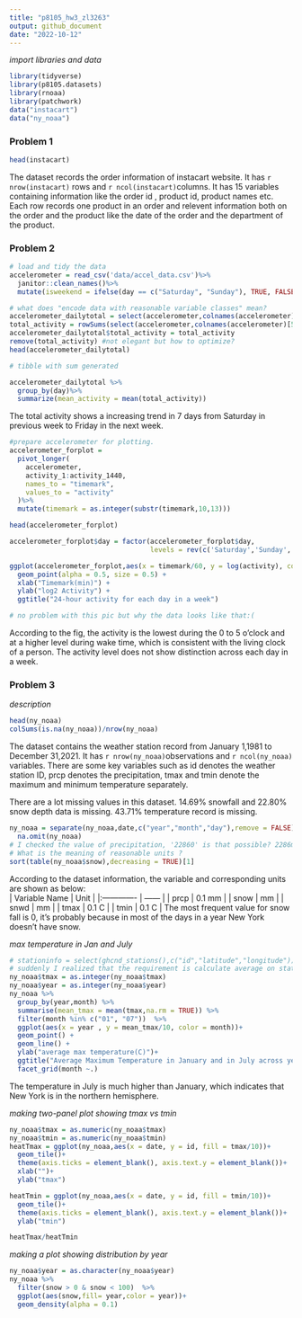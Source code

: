 ```yaml
---
title: "p8105_hw3_zl3263"
output: github_document
date: "2022-10-12"
---
```



*import libraries and data*
```r
library(tidyverse)
library(p8105.datasets)
library(rnoaa)
library(patchwork)
data("instacart")
data("ny_noaa")

```
### Problem 1
```r
head(instacart)
```

The dataset records the order information of instacart website. It has `r nrow(instacart)` rows and `r ncol(instacart)`columns. It has 15 variables containing information like the order id , product id, product names etc. Each row records one product in an order and relevent information both on the order and the product like the date of the order and the department of the product. 


### Problem 2

```r
# load and tidy the data
accelerometer = read_csv('data/accel_data.csv')%>%
  janitor::clean_names()%>%
  mutate(isweekend = ifelse(day == c("Saturday", "Sunday"), TRUE, FALSE),.before = activity_1)


```
```r
# what does "encode data with reasonable variable classes" mean?
accelerometer_dailytotal = select(accelerometer,colnames(accelerometer)[1:4])
total_activity = rowSums(select(accelerometer,colnames(accelerometer)[5:1444]))
accelerometer_dailytotal$total_activity = total_activity
remove(total_activity) #not elegant but how to optimize?
head(accelerometer_dailytotal)

# tibble with sum generated

```
```r
accelerometer_dailytotal %>%
  group_by(day)%>%
  summarize(mean_activity = mean(total_activity))

```
The total activity shows a increasing trend in 7 days from Saturday in previous week to Friday in the next week. 

```r
#prepare accelerometer for plotting.
accelerometer_forplot = 
  pivot_longer(
    accelerometer,
    activity_1:activity_1440,
    names_to = "timemark",
    values_to = "activity"
  )%>%
  mutate(timemark = as.integer(substr(timemark,10,13)))

head(accelerometer_forplot)

```
```r
accelerometer_forplot$day = factor(accelerometer_forplot$day, 
                                   levels = rev(c('Saturday','Sunday','Monday','Tuesday','Wednesday','Thursday','Friday')))

ggplot(accelerometer_forplot,aes(x = timemark/60, y = log(activity), color = day)) +
  geom_point(alpha = 0.5, size = 0.5) +
  xlab("Timemark(min)") +
  ylab("log2 Activity") +
  ggtitle("24-hour activity for each day in a week")

# no problem with this pic but why the data looks like that:(

```
According to the fig, the activity is the lowest during the 0 to 5 o'clock and at a higher level during wake time, which is consistent with the living clock of a person. The activity level does not show distinction across each day in a week. 


### Problem 3

*description*
```r
head(ny_noaa)
colSums(is.na(ny_noaa))/nrow(ny_noaa)
```
The dataset contains the weather station record from January 1,1981 to December 31,2021. It has `r nrow(ny_noaa)`observations and `r ncol(ny_noaa)` variables. There are some key variables such as id denotes the weather station ID, prcp denotes the precipitation, tmax and tmin denote the maximum and minimum temperature separately.

There are a lot missing values in this dataset. 14.69% snowfall and 22.80% snow depth data is missing. 43.71% temperature record is missing.


```r
ny_noaa = separate(ny_noaa,date,c("year","month","day"),remove = FALSE)%>%
  na.omit(ny_noaa)
# I checked the value of precipitation, '22860' is that possible? 2286mm in 24 hours in NY. I prefer to believe that it is an error record.  
# What is the meaning of reasonable units ? 
sort(table(ny_noaa$snow),decreasing = TRUE)[1]
```
According to the dataset information, the variable and corresponding units are shown as below:  
| Variable Name | Unit   |
|:------------- | ------ |
| prcp          | 0.1 mm |
| snow          | mm     |
| snwd          | mm     |
| tmax          | 0.1 C  |
| tmin          | 0.1 C  |
The most frequent value for snow fall is 0, it's probably because in most of the days in a year New York doesn't have snow. 

*max temperature in Jan and July*
```r
# stationinfo = select(ghcnd_stations(),c("id","latitude","longitude"))
# suddenly I realized that the requirement is calculate average on stations not on years. 
ny_noaa$tmax = as.integer(ny_noaa$tmax)
ny_noaa$year = as.integer(ny_noaa$year)
ny_noaa %>%
  group_by(year,month) %>%
  summarise(mean_tmax = mean(tmax,na.rm = TRUE)) %>%
  filter(month %in% c("01", "07"))  %>%
  ggplot(aes(x = year , y = mean_tmax/10, color = month))+
  geom_point() +
  geom_line() +
  ylab("average max temperature(C)")+
  ggtitle("Average Maximum Temperature in January and in July across years") +
  facet_grid(month ~.)

```

The temperature in July is much higher than January, which indicates that New York is in the northern hemisphere.

*making two-panel plot showing tmax vs tmin*
```r
ny_noaa$tmax = as.numeric(ny_noaa$tmax)
ny_noaa$tmin = as.numeric(ny_noaa$tmin)
heatTmax = ggplot(ny_noaa,aes(x = date, y = id, fill = tmax/10))+
  geom_tile()+
  theme(axis.ticks = element_blank(), axis.text.y = element_blank())+
  xlab("")+
  ylab("tmax")

heatTmin = ggplot(ny_noaa,aes(x = date, y = id, fill = tmin/10))+
  geom_tile()+
  theme(axis.ticks = element_blank(), axis.text.y = element_blank())+
  ylab("tmin")

heatTmax/heatTmin

```
*making a plot showing distribution by year*
```r
ny_noaa$year = as.character(ny_noaa$year)
ny_noaa %>%
  filter(snow > 0 & snow < 100)  %>%
  ggplot(aes(snow,fill= year,color = year))+
  geom_density(alpha = 0.1)

```

